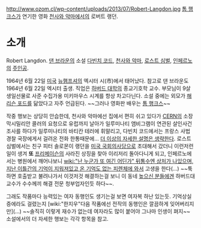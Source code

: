http://www.ozom.cl/wp-content/uploads/2013/07/Robert-Langdon.jpg
[[톰 행크스]]가 연기한 영화 [[천사와 악마]]에서의 로버트 랭던.

= 소개 =
Robert Langdon. [[댄 브라운]]의 소설 [[다빈치 코드]], [[천사와 악마]], [[로스트 심벌]], [[인페르노]]의 [[주인공]].

1964년 6월 22일 [[미국]] [[뉴햄프셔]]의 엑시터 시(市)에서 태어났다. 참고로 댄 브라운도 1964년 6월 22일 엑시터 출생. 직업은 [[하버드 대학]]의 종교기호학 교수. 부모님이 9살 생일선물로 사준 수집가용 미키마우스 시계를 항상 차고다닌다. 소설 중에는 외모가 [[해리슨 포드]]를 닮았다고 자주 언급된다. ~~그러나 영화판 배우는 [[톰 행크스]]~~

작중 행보는 상당히 안습한데, 천사와 악마에선 집에서 편히 쉬고 있다가 [[CERN]]의 소장 막시밀리안 콜러의 요청으로 유럽까지 날아가 일루미나티 앰비그램이 연관된 살인사건 조사를 하다가 일루미나티의 바티칸 테러에 휘말리고, 다빈치 코드에서는 프랑스 사법 경찰 국장에게서 걸려온 전화 한통때문에... [[더 이상의 자세한 설명은 생략한다]]. 로스트 심벌에서는 친구 피터 솔로몬이 랭던을 [[미국 국회의사당]]으로 초대해서 갔더니 이런저런 일이 생겨 '''또''' [[프리메이슨]]의 사라진 상징을 찾아 이리저리 돌아다니게 되고, 인페르노에서는 병원에서 깨어나보니 [[wiki:"난 누군가 또 여긴 어딘가" 뒤통수엔 상처가 나있으며, 지난 이틀간의 기억이 지워져있고 온 기억도 없는 피렌체에 와서]] 고생을 한다(...) ~~툭하면 호출받고 불려나가서 이것저것 해결하는걸 보니 이 동네 [[높으신 분들]]에겐 하버드대 교수가 수수께끼 해결 전문 청부업자인듯 하다~~.

그래도 작품마다 능력있는 여자 동행인도 생기는걸 보면 여자복 하난 있는듯. 기억상실증에라도 걸렸는지 [wiki:"한지우"다음 작품에선 전작의 동행인은 깔끔하게 잊어버리지만](...) ~~솔직히 이렇게 재수가 없는데 여자라도 많이 붙어야 그나마 인생이 펴지~~ 소설에서의 더 자세한 행보는 각각 항목을 참고.
